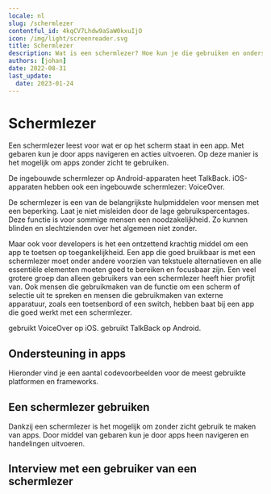 ```yaml
---
locale: nl
slug: /schermlezer
contentful_id: 4kqCV7Lhdw9aSaW0kxuIjO
icon: /img/light/screenreader.svg
title: Schermlezer
description: Wat is een schermlezer? Hoe kun je die gebruiken en ondersteunen in een app.
authors: [johan]
date: 2022-08-31
last_update:
  date: 2023-01-24
---
```


# Schermlezer

Een schermlezer leest voor wat er op het scherm staat in een app. Met gebaren kun je door apps navigeren en acties uitvoeren. Op deze manier is het mogelijk om apps zonder zicht te gebruiken.

De ingebouwde schermlezer op Android-apparaten heet TalkBack. iOS-apparaten hebben ook een ingebouwde schermlezer: VoiceOver.

De schermlezer is een van de belangrijkste hulpmiddelen voor mensen met een beperking. Laat je niet misleiden door de lage gebruikspercentages. Deze functie is voor sommige mensen een noodzakelijkheid. Zo kunnen blinden en slechtzienden over het algemeen niet zonder.

Maar ook voor developers is het een ontzettend krachtig middel om een app te toetsen op toegankelijkheid. Een app die goed bruikbaar is met een schermlezer moet onder andere voorzien van tekstuele alternatieven en alle essentiële elementen moeten goed te bereiken en focusbaar zijn. Een veel grotere groep dan alleen gebruikers van een schermlezer heeft hier profijt van. Ook mensen die gebruikmaken van de functie om een scherm of selectie uit te spreken en mensen die gebruikmaken van externe apparatuur, zoals een toetsenbord of een switch, hebben baat bij een app die goed werkt met een schermlezer.

<TwoColumnBlock>
  <LeftColumn>
    <ColumnRow>
      <PercentageBlock
        metrics={[
          { title: 'iOS - voiceover metric', key: 'ios-accessibility_is_voice_over_running-true', isPercentage: true }
        ]}
        label="Meer over de schermlezer"
        url="/nl/stats/schermlezer">
        gebruikt VoiceOver op iOS.
      </PercentageBlock>
    </ColumnRow>
  </LeftColumn>
  <RightColumn>
    <ColumnRow>
      <PercentageBlock
        metrics={[
          { title: 'Android - talkback metric', key: 'android-accessibility_is_talk_back_enabled-true', isPercentage: true }
        ]}
        label="Meer over de schermlezer"
        url="/nl/stats/schermlezer">
        gebruikt TalkBack op Android.
      </PercentageBlock>
    </ColumnRow>
  </RightColumn>
</TwoColumnBlock>

## Ondersteuning in apps

Hieronder vind je een aantal codevoorbeelden voor de meest gebruikte platformen en frameworks.

<CodeSample id="accessibility-label" locale="nl"/>

## Een schermlezer gebruiken

Dankzij een schermlezer is het mogelijk om zonder zicht gebruik te maken van apps. Door middel van gebaren kun je door apps heen navigeren en handelingen uitvoeren.

<LinkList title="List of screen reader features" isHighlighted={true}>
  <LinkListItem
    url="/nl/docs/android/functies/talkback"
    title="TalkBack voor Android"
    appearance="link"
    label="TalkBack: schermlezer voor Android"
    description="Dit artikel bevat verdiepende informatie over de TalkBack schermlezer voor Android."
    image="/img/light/screenreader.svg"
    alt="Screen Reader icon"
  />
  <LinkListItem
    url="/nl/docs/ios/functies/voiceover"
    title="VoiceOver voor iOS"
    appearance="link"
    label="VoiceOver: schermlezer voor iOS"
    description="Dit artikel bevat verdiepende informatie over de VoiceOver schermlezer voor iOS."
    image="/img/light/screenreader.svg"
    alt="Screen Reader icon"
  />
</LinkList>

## Interview met een gebruiker van een schermlezer

<Quote
  quote="Hoeveel uur ik per dag mijn telefoon gebruik? Hoeveel uur gebruik jij je ogen?"
  name="Jesse"
  image="/img/light/Jesse.png"
  alt="Foto Jesse"
  linkLabel="Lees het interview met Jesse"
  url="/nl/artikelen/jesse"
/>
